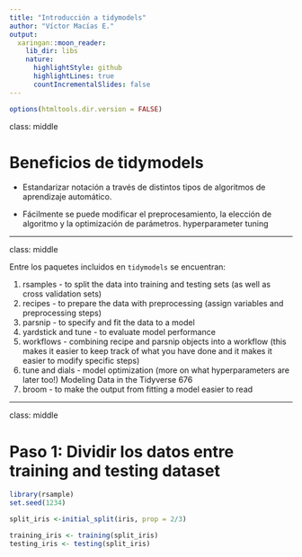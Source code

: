 ```yaml
---
title: "Introducción a tidymodels"
author: "Víctor Macías E."
output:
  xaringan::moon_reader:
    lib_dir: libs
    nature:
      highlightStyle: github
      highlightLines: true
      countIncrementalSlides: false
---
```




```r
options(htmltools.dir.version = FALSE)
```


class: middle

# Beneficios de tidymodels

- Estandarizar notación a través de distintos tipos de algoritmos de aprendizaje automático.

- Fácilmente se puede modificar el preprocesamiento, la elección de algoritmo y la optimización de parámetros. hyperparameter tuning


---

class: middle

Entre los paquetes incluidos en `tidymodels` se encuentran:

1) rsamples - to split the data into training and testing sets (as well as cross validation sets)
2) recipes - to prepare the data with preprocessing (assign variables and preprocessing steps)
3) parsnip - to specify and fit the data to a model
4) yardstick and tune - to evaluate model performance
5) workflows - combining recipe and parsnip objects into a workflow (this makes it easier to keep track of what you have done and it makes it easier to modify specific steps) 
6) tune and dials - model optimization (more on what hyperparameters are later too!)
Modeling Data in the Tidyverse 676
7) broom - to make the output from fitting a model easier to read


---

class: middle

# Paso 1: Dividir los datos entre training and testing dataset

```r
library(rsample)
set.seed(1234)

split_iris <-initial_split(iris, prop = 2/3)

training_iris <- training(split_iris)
testing_iris <- testing(split_iris)

```

